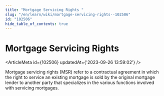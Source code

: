 ```yaml
---
title: "Mortgage Servicing Rights "
slug: "/en/learn/wiki/mortgage-servicing-rights--102506"
id: "102506"
hide_table_of_contents: true
---
```



# Mortgage Servicing Rights 

<ArticleMeta id={102506} updatedAt={'2023-09-26 13:59:02'} />
<div className='border-solid border-b border-t-0 my-4 border-[var(--ifm-color-gray-300)]' />

Mortgage servicing rights (MSR) refer to a contractual agreement in which the right to service an existing mortgage is sold by the original mortgage lender to another party that specializes in the various functions involved with servicing mortgages.
